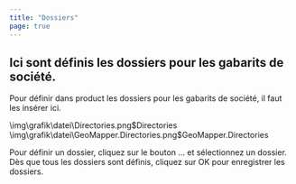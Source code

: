 ```yaml
---
title: "Dossiers"
page: true
---
```

## Ici sont d&#233;finis les dossiers pour les gabarits de soci&#233;t&#233;.

Pour d&#233;finir dans  <Placeholder>product</Placeholder> les dossiers pour les gabarits de soci&#233;t&#233;, il faut les ins&#233;rer ici.

<GeoDesigner>
<Image>\img\grafik\datei\Directories.png$Directories</Image>
</GeoDesigner>
<GeoMapper>
<Image>\img\grafik\datei\GeoMapper.Directories.png$GeoMapper.Directories</Image>
</GeoMapper>


Pour d&#233;finir un dossier, cliquez sur le bouton  <Border>...</Border>  et s&#233;lectionnez un dossier.
D&#232;s que tous les dossiers sont d&#233;finis, cliquez sur  <Border>OK</Border>  pour enregistrer les dossiers.